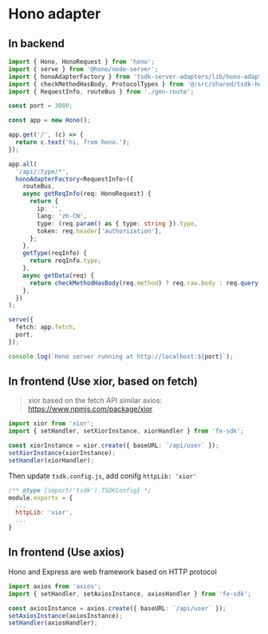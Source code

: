 
# Hono adapter

## In backend

```ts copy
import { Hono, HonoRequest } from 'hono';
import { serve } from '@hono/node-server';
import { honoAdapterFactory } from 'tsdk-server-adapters/lib/hono-adapter';
import { checkMethodHasBody, ProtocolTypes } from '@/src/shared/tsdk-helper';
import { RequestInfo, routeBus } from './gen-route';

const port = 3000;

const app = new Hono();

app.get('/', (c) => {
  return c.text('hi, from hono.');
});

app.all(
  '/api/:type/*',
  honoAdapterFactory<RequestInfo>({
    routeBus,
    async getReqInfo(req: HonoRequest) {
      return {
        ip: '',
        lang: 'zh-CN',
        type: (req.param() as { type: string }).type,
        token: req.header['authorization'],
      };
    },
    getType(reqInfo) {
      return reqInfo.type;
    },
    async getData(req) {
      return checkMethodHasBody(req.method) ? req.raw.body : req.query();
    },
  })
);

serve({
  fetch: app.fetch,
  port,
});

console.log(`Hono server running at http://localhost:${port}`);
```

## In frontend (Use xior, based on fetch)

> xior based on the fetch API similar axios: https://www.npmjs.com/package/xior

```ts
import xior from 'xior';
import { setHandler, setXiorInstance, xiorHandler } from 'fe-sdk';

const xiorInstance = xior.create({ baseURL: `/api/user` });
setXiorInstance(xiorInstance);
setHandler(xiorHandler);
```


Then update `tsdk.config.js`, add conifg `httpLib: 'xior'`


```js filename="tsdk.config.js"
/** @type {import('tsdk').TSDKConfig} */
module.exports = {
  ...
  httpLib: 'xior',
  ...
}
```

## In frontend (Use axios)

<Callout>Hono and Express are web framework based on HTTP protocol</Callout>

```ts
import axios from 'axios';
import { setHandler, setAxiosInstance, axiosHandler } from 'fe-sdk';

const axiosInstance = axios.create({ baseURL: `/api/user` });
setAxiosInstance(axiosInstance);
setHandler(axiosHandler);
```
